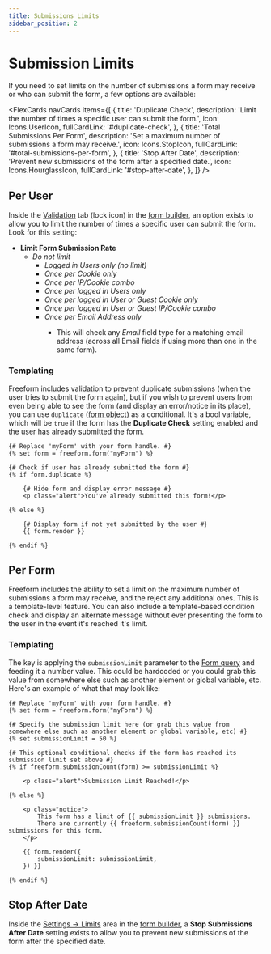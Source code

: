 ```yaml
---
title: Submissions Limits
sidebar_position: 2
---
```




# Submission Limits<Badge type="pro" text="Pro" />

If you need to set limits on the number of submissions a form may receive or who can submit the form, a few options are available:

<FlexCards
  navCards
  items={[
    {
      title: 'Duplicate Check',
      description:
        'Limit the number of times a specific user can submit the form.',
      icon: Icons.UserIcon,
      fullCardLink: '#duplicate-check',
    },
    {
      title: 'Total Submissions Per Form',
      description: 'Set a maximum number of submissions a form may receive.',
      icon: Icons.StopIcon,
      fullCardLink: '#total-submissions-per-form',
    },
    {
      title: 'Stop After Date',
      description:
        'Prevent new submissions of the form after a specified date.',
      icon: Icons.HourglassIcon,
      fullCardLink: '#stop-after-date',
    },
  ]}
/>

## Per User<Badge type="pro" text="Pro" />

Inside the [Validation](../forms/builder.mdx#validation) tab (lock icon) in the [form builder](../forms/builder.mdx), an option exists to allow you to limit the number of times a specific user can submit the form. Look for this setting:

- **Limit Form Submission Rate**
  - _Do not limit_
    - _Logged in Users only (no limit)_
    - _Once per Cookie only_
    - _Once per IP/Cookie combo_
    - _Once per logged in Users only_
    - _Once per logged in User or Guest Cookie only_
    - _Once per logged in User or Guest IP/Cookie combo_
    - _Once per Email Address only_<Badge type="feature" text="4.0.24+" />
      - This will check any _Email_ field type for a matching email address (across all Email fields if using more than one in the same form).

### Templating

Freeform includes validation to prevent duplicate submissions (when the user tries to submit the form again), but if you wish to prevent users from even being able to see the form (and display an error/notice in its place), you can use `duplicate` ([form object](../templates/objects/form.mdx)) as a conditional. It's a bool variable, which will be `true` if the form has the **Duplicate Check** setting enabled and the user has already submitted the form.

```twig showLineNumbers {4-5}
{# Replace 'myForm' with your form handle. #}
{% set form = freeform.form("myForm") %}

{# Check if user has already submitted the form #}
{% if form.duplicate %}

    {# Hide form and display error message #}
    <p class="alert">You've already submitted this form!</p>

{% else %}

    {# Display form if not yet submitted by the user #}
    {{ form.render }}

{% endif %}
```

## Per Form<Badge type="pro" text="Pro" />

Freeform includes the ability to set a limit on the maximum number of submissions a form may receive, and the reject any additional ones. This is a template-level feature. You can also include a template-based condition check and display an alternate message without ever presenting the form to the user in the event it's reached it's limit.

### Templating

The key is applying the `submissionLimit` parameter to the [Form query](../templates/queries/form.mdx) and feeding it a number value. This could be hardcoded or you could grab this value from somewhere else such as another element or global variable, etc. Here's an example of what that may look like:

```twig showLineNumbers {4-8}
{# Replace 'myForm' with your form handle. #}
{% set form = freeform.form("myForm") %}

{# Specify the submission limit here (or grab this value from somewhere else such as another element or global variable, etc) #}
{% set submissionLimit = 50 %}

{# This optional conditional checks if the form has reached its submission limit set above #}
{% if freeform.submissionCount(form) >= submissionLimit %}

    <p class="alert">Submission Limit Reached!</p>

{% else %}

    <p class="notice">
        This form has a limit of {{ submissionLimit }} submissions.
        There are currently {{ freeform.submissionCount(form) }} submissions for this form.
    </p>

    {{ form.render({
        submissionLimit: submissionLimit,
    }) }}

{% endif %}
```

## Stop After Date

Inside the [Settings → Limits](../forms/builder.mdx#settings) area in the [form builder](../forms/builder.mdx), a **Stop Submissions After Date** setting exists to allow you to prevent new submissions of the form after the specified date.
